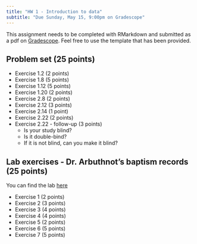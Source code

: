 ```yaml
---
title: "HW 1 - Introduction to data"
subtitle: "Due Sunday, May 15, 9:00pm on Gradescope"
---
```


This assignment needs to be completed with RMarkdown and submitted as a pdf on [Gradescope](https://www.gradescope.com/courses/394638). Feel free to use the template that has been provided.

## Problem set (25 points)

-   Exercise 1.2 (2 points)
-   Exercise 1.8 (5 points)
-   Exercise 1.12 (5 points)
-   Exercise 1.20 (2 points)
-   Exercise 2.8 (2 points)
-   Exercise 2.12 (3 points)
-   Exercise 2.14 (1 point)
-   Exercise 2.22 (2 points)
-   Exercise 2.22 - follow-up (3 points)
    -   Is your study blind?
    -   Is it double-bind?
    -   If it is not blind, can you make it blind?

\newpage

## Lab exercises - Dr. Arbuthnot's baptism records (25 points)

You can find the lab [here](http://openintrostat.github.io/oilabs-tidy/01_intro_to_r/intro_to_r.html)

-   Exercise 1 (2 points)
-   Exercise 2 (3 points)
-   Exercise 3 (4 points)
-   Exercise 4 (4 points)
-   Exercise 5 (2 points)
-   Exercise 6 (5 points)
-   Exercise 7 (5 points)

